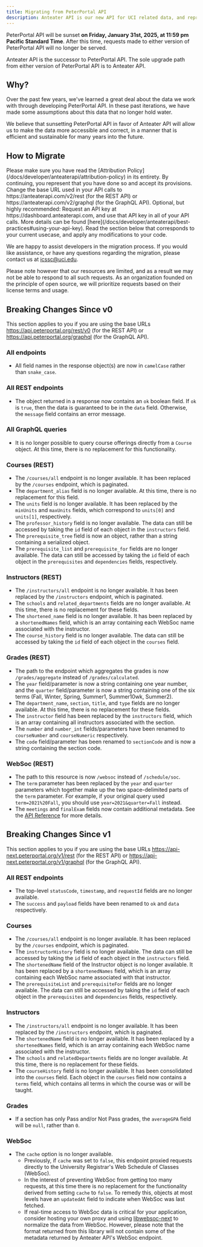 ```yaml
---
title: Migrating from PeterPortal API
description: Anteater API is our new API for UCI related data, and represents the culmination of years of knowledge we've gained from developing PeterPortal API. Migrate now, before PeterPortal API is sunset.
---
```



PeterPortal API will be sunset **on Friday, January 31st, 2025, at 11:59 pm Pacific Standard Time**. After this time, requests made to either version of PeterPortal API will no longer be served.

Anteater API is the successor to PeterPortal API. The sole upgrade path from either version of PeterPortal API is to Anteater API.

## Why?

Over the past few years, we've learned a great deal about the data we work with through developing PeterPortal API. In these past iterations, we have made some assumptions about this data that no longer hold water.

We believe that sunsetting PeterPortal API in favor of Anteater API will allow us to make the data more accessible and correct, in a manner that is efficient and sustainable for many years into the future.

## How to Migrate

<Steps>
    <Step>
        Please make sure you have read the [Attribution Policy](/docs/developer/anteaterapi/attribution-policy) in its entirety. By continuing, you represent that you have done so and accept its provisions.
    </Step>
    <Step>
        Change the base URL used in your API calls to https://anteaterapi.com/v2/rest (for the REST API) or https://anteaterapi.com/v2/graphql (for the GraphQL API).
    </Step>
    <Step>
        Optional, but highly recommended: Request an API key at https://dashboard.anteaterapi.com, and use that API key in all of your API calls. More details can be found [here](/docs/developer/anteaterapi/best-practices#using-your-api-key).
    </Step>
    <Step>
        Read the section below that corresponds to your current usecase, and apply any modifications to your code.
    </Step>
</Steps>

We are happy to assist developers in the migration process. If you would like assistance, or have any questions regarding the migration, please contact us at [icssc@uci.edu](mailto:icssc@uci.edu).

Please note however that our resources are limited, and as a result we may not be able to respond to all such requests. As an organization founded on the principle of open source, we will prioritize requests based on their license terms and usage.

## Breaking Changes Since v0

This section applies to you if you are using the base URLs https://api.peterportal.org/rest/v0 (for the REST API) or https://api.peterportal.org/graphql (for the GraphQL API).

### All endpoints
* All field names in the response object(s) are now in `camelCase` rather than `snake_case`.

### All REST endpoints
* The object returned in a response now contains an `ok` boolean field. If `ok` is `true`, then the data is guaranteed to be in the `data` field. Otherwise, the `message` field contains an error message.

### All GraphQL queries
* It is no longer possible to query course offerings directly from a `Course` object. At this time, there is no replacement for this functionality.

### Courses (REST)
* The `/courses/all` endpoint is no longer available. It has been replaced by the `/courses` endpoint, which is paginated.
* The `department_alias` field is no longer available. At this time, there is no replacement for this field.
* The `units` field is no longer available. It has been replaced by the `minUnits` and `maxUnits` fields, which correspond to `units[0]` and `units[1]`, respectively.
* The `professor_history` field is no longer available. The data can still be accessed by taking the `id` field of each object in the `instructors` field.
* The `prerequisite_tree` field is now an object, rather than a string containing a serialized object.
* The `prerequisite_list` and `prerequisite_for` fields are no longer available. The data can still be accessed by taking the `id` field of each object in the `prerequisites` and `dependencies` fields, respectively.

### Instructors (REST)
* The `/instructors/all` endpoint is no longer available. It has been replaced by the `/instructors` endpoint, which is paginated.
* The `schools` and `related_departments` fields are no longer available. At this time, there is no replacement for these fields.
* The `shortened_name` field is no longer available. It has been replaced by a `shortenedNames` field, which is an array containing each WebSoc name associated with the instructor.
* The `course_history` field is no longer available. The data can still be accessed by taking the `id` field of each object in the `courses` field.

### Grades (REST)
* The path to the endpoint which aggregates the grades is now `/grades/aggregate` instead of `/grades/calculated`.
* The `year` field/parameter is now a string containing one year number, and the `quarter` field/parameter is now a string containing one of the six terms (Fall, Winter, Spring, Summer1, Summer10wk, Summer2).
* The `department_name`, `section`, `title`, and `type` fields are no longer available. At this time, there is no replacement for these fields.
* The `instructor` field has been replaced by the `instructors` field, which is an array containing all instructors associated with the section.
* The `number` and `number_int` fields/parameters have been renamed to `courseNumber` and `courseNumeric` respectively.
* The `code` field/parameter has been renamed to `sectionCode` and is now a string containing the section code.

### WebSoc (REST)
* The path to this resource is now `/websoc` instead of `/schedule/soc`.
* The `term` parameter has been replaced by the `year` and `quarter` parameters which together make up the two space-delimited parts of the `term` parameter. For example, if your original query used `term=2021%20Fall`, you should use `year=2021&quarter=Fall` instead.
* The `meetings` and `finalExam` fields now contain additional metadata. See the [API Reference](https://anteaterapi.com/reference#tag/websoc/GET/v2/rest/websoc) for more details.

## Breaking Changes Since v1

This section applies to you if you are using the base URLs https://api-next.peterportal.org/v1/rest (for the REST API) or https://api-next.peterportal.org/v1/graphql (for the GraphQL API).

### All REST endpoints
* The top-level `statusCode`, `timestamp`, and `requestId` fields are no longer available.
* The `success` and `payload` fields have been renamed to `ok` and `data` respectively.

### Courses
* The `/courses/all` endpoint is no longer available. It has been replaced by the `/courses` endpoint, which is paginated.
* The `instructorHistory` field is no longer available. The data can still be accessed by taking the `id` field of each object in the `instructors` field.
* The `shortenedName` field of the Instructor object is no longer available. It has been replaced by a `shortenedNames` field, which is an array containing each WebSoc name associated with that instructor.
* The `prerequisiteList` and `prerequisiteFor` fields are no longer available. The data can still be accessed by taking the `id` field of each object in the `prerequisites` and `dependencies` fields, respectively.

### Instructors
* The `/instructors/all` endpoint is no longer available. It has been replaced by the `/instructors` endpoint, which is paginated.
* The `shortenedName` field is no longer available. It has been replaced by a `shortenedNames` field, which is an array containing each WebSoc name associated with the instructor.
* The `schools` and `relatedDepartments` fields are no longer available. At this time, there is no replacement for these fields.
* The `courseHistory` field is no longer available. It has been consolidated into the `courses` field. Each object in the `courses` field now contains a `terms` field, which contains all terms in which the course was or will be taught.

### Grades
* If a section has only Pass and/or Not Pass grades, the `averageGPA` field will be `null`, rather than `0`.

### WebSoc
* The `cache` option is no longer available.
  * Previously, if `cache` was set to `false`, this endpoint proxied requests directly to the University Registrar's Web Schedule of Classes (WebSoc).
  * In the interest of preventing WebSoc from getting too many requests, at this time there is no replacement for the functionality derived from setting `cache` to `false`. To remedy this, objects at most levels have an `updatedAt` field to indicate when WebSoc was last fetched.
  * If real-time access to WebSoc data is critical for your application, consider hosting your own proxy and using [libwebsoc-next](https://www.npmjs.com/package/@icssc/libwebsoc-next) to normalize the data from WebSoc. However, please note that the format returned from this library will not contain some of the metadata returned by Anteater API's WebSoc endpoint.

